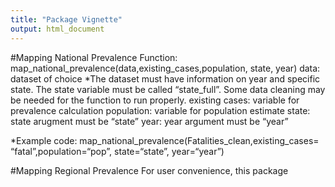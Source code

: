 ```yaml
---
title: "Package Vignette"
output: html_document
---
```


#Mapping National Prevalence 
Function: map_national_prevalence(data,existing_cases,population, state, year)
data: dataset of choice
*The dataset must have information on year and specific state. The state variable must be called "state_full". Some data cleaning may be needed for the function to run properly. 
existing cases: variable for prevalence calculation 
population: variable for population estimate
state: state arugment must be "state"
year: year argument must be "year"

*Example code: 
map_national_prevalence(Fatalities_clean,existing_cases= "fatal",population="pop", state="state", year="year")

#Mapping Regional Prevalence
For user convenience, this package
